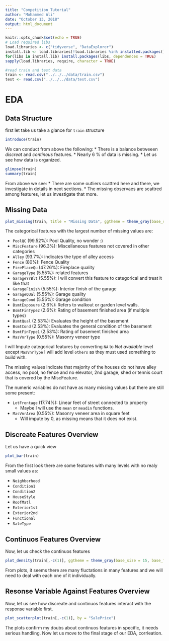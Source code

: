 ```yaml
---
title: "Competition Tutorial"
author: "Mohammed Ali"
date: "October 13, 2018"
output: html_document
---
```


```r
knitr::opts_chunk$set(echo = TRUE)
# Load required libs
load.libraries <- c("tidyverse", "DataExplorer")
install.lib <- load.libraries[!load.libraries %in% installed.packages()]
for(libs in install.lib) install.packages(libs, dependences = TRUE)
sapply(load.libraries, require, character = TRUE)

#read train and test data
train <- read.csv("../../../data/train.csv")
test <- read.csv("../../../data/test.csv")
```

# EDA

## Data Structure
first let take us take a glance for `train` structure

```r
introduce(train)
```

We can conduct from above the following:
* There is a balance betweeen *discreat* and *continous* features.
* Nearly 6 % of data is missing.
*
Let us see how data is organized.

```r
glimpse(train)
summary(train)
```

From above we see:
* There are some outliers scattred here and there, we investigate in details in next sections.
* The missing observaes are scattred among features, let us investigate that more.

## Missing Data

```r
plot_missing(train, title = "Missing Data", ggtheme = theme_gray(base_size = 15))
```


The categorical features with the largest number of missing values are: 

* `PoolQC` (99.52%):  Pool Quality, no wonder :)
* `MiscFeature` (96.3%): Miscellaneous features not covered in other categories
* `Alley` (93.7%): indicates the type of alley access
* `Fence` (80%): Fence Quality
* `FirePlaceQu` (47.26%): Fireplace quality
* `GarageType` (5.55%): related features
* `GarageYrBlt` (5.55%): I will convert this feature to categorical and treat it like that
* `GarageFinish` (5.55%): Interior finish of the garage
* `GarageQUal` (5.55%): Garage quality
* `GarageCond` (5.55%): Garage condition
* `BsmtExposure` (2.6%): Refers to walkout or garden level walls.
* `BsmtFinType2` (2.6%): Rating of basement finished area (if multiple types)
* `BsmtQual` (2.53%): Evaluates the height of the basement
* `BsmtCond` (2.53%): Evaluates the general condition of the basement
* `BsmtFinType1` (2.53%): Rating of basement finished area
* `MasVnrType` (0.55%): Masonry veneer type


I will Impute categorical features by converting `NA` to *Not available* level except `MasVnrType` I will add level `others` as they must used something to build with.

The missing values indicate that majority of the houses do not have alley access, no pool, no fence and no elevator, 2nd garage, shed or tennis court that is covered by the MiscFeature.

The numeric variables do not have as many missing values but there are still some present:

* `LotFrontage` (17.74%): Linear feet of street connected to property
    * Maybe I will use the `mean` or `meadin` functions.
* `MasVnrArea` (0.55%): Masonry veneer area in square feet
    * Will impute by 0, as missing means that it does not exist.

## Discreate Features Overview

Let us have a quick view

```r
plot_bar(train)
```


From the first look there are some features with many levels with no realy small values as:

* `Neighborhood`
* `Condition1`
* `Condition2`
* `HouseStyle`
* `RoofMatl`
* `Exterior1st`
* `Exterior2nd`
* `Functional`
* `SaleType`

## Continuos Features Overview
Now, let us check the continuos features

```r
plot_density(train[,-c(1)], ggtheme = theme_gray(base_size = 15, base_family = "serif"))
```

From plots, it seems there are many fluctations in many features and we will need to deal with each one of it individually.



## Resonse Variable Against Features Overview
 Now, let us see how discreate and continuos features interact with the response variable first.

```r
plot_scatterplot(train[,-c(1)], by = "SalePrice")
```

The plots confirm my doubs about continuos features in specific, it needs serious handling.
Now let us move to the final stage of our EDA, corrleation.